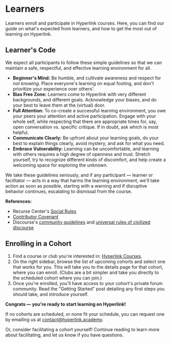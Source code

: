 
# Learners

Learners enroll and participate in Hyperlink courses. Here, you can find our guide on what's expected from learners, and how to get the most out of learning on Hyperlink.

## Learner's Code

We expect all participants to follow these simple guidelines so that we can maintain a safe, respectful, and effective learning environment for all.

- **Beginner's Mind:** Be humble, and cultivate awareness and respect for *not knowing.* Place everyone's learning on equal footing, and don't prioritize your experience over others'.
- **Bias Free Zone:** Learners come to Hyperlink with very different backgrounds, and different goals. Acknowledge your biases, and do your best to leave them at the (virtual) door.
- **Full Attention:** To co-create a successful learning environment, you owe your peers your attention and active participation. Engage with your whole self, while respecting that there are appropriate times for, say, open conversation vs. specific critique. If in doubt, ask which is most helpful.
- **Communicate Clearly:** Be upfront about your learning goals, do your best to explain things clearly, avoid mystery, and ask for what you need.
- **Embrace Vulnerability:** Learning can be uncomfortable, and learning with others requires a high degree of openness and trust. Stretch yourself, try to recognize different kinds of discomfort, and help create a welcoming space for exploring the unknown.

We take these guidelines seriously, and if any participant — learner or facilitator — acts in a way that harms the learning environment, we'll take action as soon as possible, starting with a warning and if disruptive behavior continues, escalating to dismissal from the course.

**References:**

- Recurse Center's [Social Rules](https://www.recurse.com/social-rules)
- [Contributor Covenant](https://www.contributor-covenant.org)
- Discourse's [community guidelines](https://meta.discourse.org/faq) and [universal rules of civilized discourse](https://blog.discourse.org/2013/03/the-universal-rules-of-civilized-discourse/)

## Enrolling in a Cohort

1. Find a course or club you're interested in: [Hyperlink Courses](https://hyperlink.academy/courses).
2. On the right sidebar, browse the list of upcoming cohorts and select one that works for you. This will take you to the details page for that cohort, where you can enroll. (Clubs are a bit simpler and take you directly to the scheduled cohort where you can join.)
3. Once you're enrolled, you'll have access to your cohort's private forum community. Read the "Getting Started" post detailing any first steps you should take, and introduce yourself.

**Congrats — you're ready to start learning on Hyperlink!**

If no cohorts are scheduled, or none fit your schedule, you can request one by emailing us at [contact@hyperlink.academy](mailto:contact@hyperlink.academy).

Or, consider facilitating a cohort yourself! Continue reading to learn more about facilitating, and let us know if you have questions.